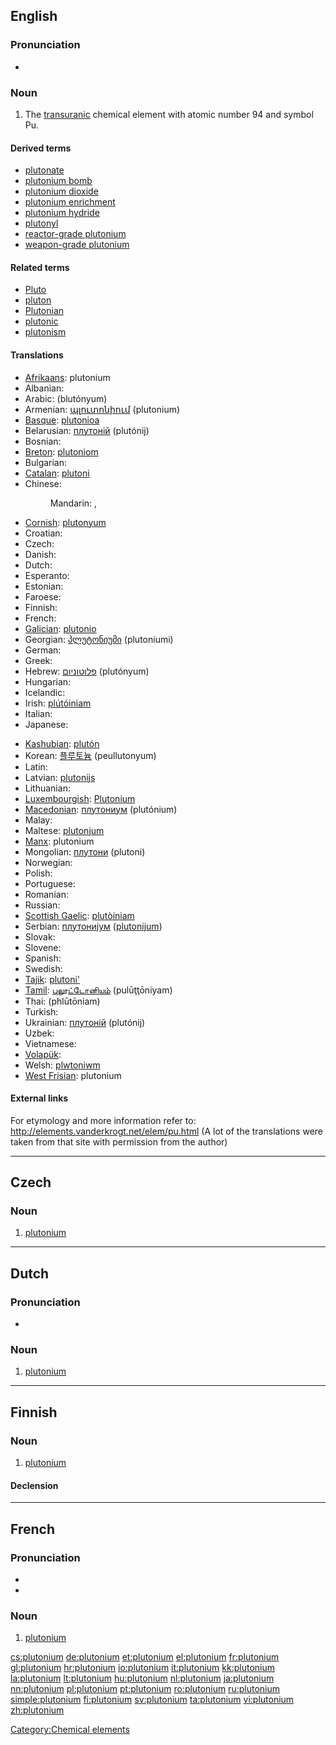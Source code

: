 {{also|Plutonium|plutónium}}
==English==
{{elements|Pu|neptunium|Np|americium|Am}}

===Pronunciation===
* {{audio|en-us-plutonium.ogg|Audio (US)}}

===Noun===
{{en-noun|-}}
{{wikipedia}}

# {{element}} The [[transuranic]] chemical element with atomic number 94 and symbol Pu.

====Derived terms====
* [[plutonate]]
* [[plutonium bomb]]
* [[plutonium dioxide]]
* [[plutonium enrichment]]
* [[plutonium hydride]]
* [[plutonyl]]
* [[reactor-grade plutonium]]
* [[weapon-grade plutonium]]

====Related terms====
* [[Pluto]]
* [[pluton]]
* [[Plutonian]]
* [[plutonic]]
* [[plutonism]]

====Translations====
{{trans-top|chemical element}}
* [[Afrikaans]]: plutonium
* Albanian: {{t-|sq|plutonium|xs=Albanian}}
* Arabic: {{Arab|[[بلوتونيوم]]}} (blutónyum) {{m}}
* Armenian: [[պլուտոնիում]] (plutonium)
* [[Basque]]: [[plutonioa]]
* Belarusian: [[плутонiй]] (plutónij) {{m}}
* Bosnian: {{t-|bs|plutonij}}
* [[Breton]]: [[plutoniom]] {{m}}
* Bulgarian: {{t+|bg|плутоний|m|tr=plutónij}}
* [[Catalan]]: [[plutoni]]
* Chinese:
*: Mandarin: {{t-|cmn|鈈|sc=Hani}}, {{t-|cmn|钚|tr=bù|sc=Hani}}
* [[Cornish]]: [[plutonyum]]
* Croatian: {{t+|hr|plutonij}}
* Czech: {{t+|cs|plutonium|n}}
* Danish: {{t-|da|plutonium}}
* Dutch: {{t+|nl|plutonium|n}}
* Esperanto: {{t-|eo|plutonio|xs=Esperanto}}
* Estonian: {{t-|et|plutoonium}}
* Faroese: {{t-|fo|plutonium|xs=Faroese}}
* Finnish: {{t+|fi|plutonium}}
* French: {{t+|fr|plutonium|m}}
* [[Galician]]: [[plutonio]]
* Georgian: [[პლუტონიუმი]] (plutoniumi)
* German: {{t+|de|Plutonium|n}}
* Greek: {{t+|el|πλουτώνιο|n|tr=ploutónio}}
* Hebrew: [[פלוטוניום]] (plutónyum)
* Hungarian: {{t+|hu|plutónium}}
* Icelandic: {{t+|is|plúton}}
* Irish: [[plútóiniam]]
* Italian: {{t+|it|plutonio|m}}
* Japanese: {{t+|ja|プルトニウム|tr=purutoniumu}}
{{trans-mid}}
* [[Kashubian]]: [[plutón]]
* Korean: [[플루토늄]] (peullutonyum)
* Latin: {{t+|la|plutonium}}
* Latvian: [[plutonijs]]
* Lithuanian: {{t+|lt|plutonis|xs=Lithuanian}}
* [[Luxembourgish]]: [[Plutonium]]
* [[Macedonian]]: [[плутониум]] (plutónium) {{m}}
* Malay: {{t-|ms|plutonium|xs=Malay}}
* Maltese: [[plutonjum]]
* [[Manx]]: plutonium
* Mongolian: [[плутони]] (plutoni)
* Norwegian: {{t-|no|plutonium}}
* Polish: {{t+|pl|pluton|m}}
* Portuguese: {{t+|pt|plutónio|m}}
* Romanian: {{t+|ro|plutoniu|n}}
* Russian: {{t+|ru|плутоний|m|tr=plutónij}}
* [[Scottish Gaelic]]: [[plutòiniam]]
* Serbian: [[плутониjум]] ([[plutonijum]]) {{m}}
* Slovak: {{t-|sk|plutonium}}
* Slovene: {{t+|sl|plutonij}}
* Spanish: {{t+|es|plutonio|m}}
* Swedish: {{t+|sv|plutonium}}
* [[Tajik]]: [[plutoni']]
* [[Tamil]]: [[புலூட்டோனியம்]] (pulūţţōniyam)
* Thai: {{Thai|[[พลูโทเนียม]]}} (phlūtōniam)
* Turkish: {{t+|tr|plütonyum}}
* Ukrainian: [[плутонiй]] (plutónij) {{m}}
* Uzbek: {{t-|uz|плутоний|tr=plutoniy|sc=Cyrl|xs=Uzbek}}
* Vietnamese: {{t-|vi|plutoni|xs=Vietnamese}}
* [[Volapük]]: {{t|vo|plutonin|xs=Volapük}}
* Welsh: [[plwtoniwm]]
* [[West Frisian]]: plutonium
{{trans-bottom}}

====External links====
For etymology and more information refer to:
http://elements.vanderkrogt.net/elem/pu.html
(A lot of the translations were taken from that site with permission from the author)

[[Category:Chemical elements]]

----

==Czech==

===Noun===
{{cs-noun|g=n}}

# {{element|lang=cs}} [[#English|plutonium]]

----

==Dutch==
{{wikipedia|lang=nl}}

===Pronunciation===
* {{audio|Nl-plutonium.ogg|Audio}}

===Noun===
{{infl|nl|noun|g=n}}

# {{element|lang=nl}} [[#English|plutonium]]

----

==Finnish==
{{wikipedia|lang=fi}}

===Noun===
{{infl|fi|noun}}

# {{element|lang=fi}} [[#English|plutonium]]

====Declension====
{{fi-decl-risti|plutonium}}
----
==French==
{{wikipedia|lang=fr}}

===Pronunciation===
* {{IPA|lang=fr|/ply.tɔ.njɔm/ }}
* {{audio|Fr-plutonium.ogg|Audio}}

===Noun===
{{fr-noun-unc|m}}

# {{element|lang=fr}} [[#English|plutonium]]

[[cs:plutonium]]
[[de:plutonium]]
[[et:plutonium]]
[[el:plutonium]]
[[fr:plutonium]]
[[gl:plutonium]]
[[hr:plutonium]]
[[io:plutonium]]
[[it:plutonium]]
[[kk:plutonium]]
[[la:plutonium]]
[[lt:plutonium]]
[[hu:plutonium]]
[[nl:plutonium]]
[[ja:plutonium]]
[[nn:plutonium]]
[[pl:plutonium]]
[[pt:plutonium]]
[[ro:plutonium]]
[[ru:plutonium]]
[[simple:plutonium]]
[[fi:plutonium]]
[[sv:plutonium]]
[[ta:plutonium]]
[[vi:plutonium]]
[[zh:plutonium]]